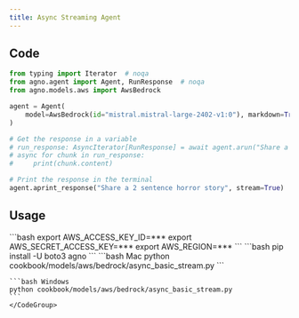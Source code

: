 ```yaml
---
title: Async Streaming Agent
---
```


## Code

```python cookbook/models/aws/bedrock/async_basic_stream.py
from typing import Iterator  # noqa
from agno.agent import Agent, RunResponse  # noqa
from agno.models.aws import AwsBedrock

agent = Agent(
    model=AwsBedrock(id="mistral.mistral-large-2402-v1:0"), markdown=True
)

# Get the response in a variable
# run_response: AsyncIterator[RunResponse] = await agent.arun("Share a 2 sentence horror story", stream=True)
# async for chunk in run_response:
#     print(chunk.content)

# Print the response in the terminal
agent.aprint_response("Share a 2 sentence horror story", stream=True)
```

## Usage

<Steps>
  <Snippet file="create-venv-step.mdx" />

  <Step title="Set your AWS Credentials">
    ```bash
    export AWS_ACCESS_KEY_ID=***
    export AWS_SECRET_ACCESS_KEY=***
    export AWS_REGION=***
    ```
  </Step>

  <Step title="Install libraries">
    ```bash
    pip install -U boto3 agno
    ```
  </Step>

  <Step title="Run Agent">
    <CodeGroup>
    ```bash Mac
    python cookbook/models/aws/bedrock/async_basic_stream.py
    ```

    ```bash Windows
    python cookbook/models/aws/bedrock/async_basic_stream.py
    ```
    </CodeGroup>
  </Step>
</Steps>